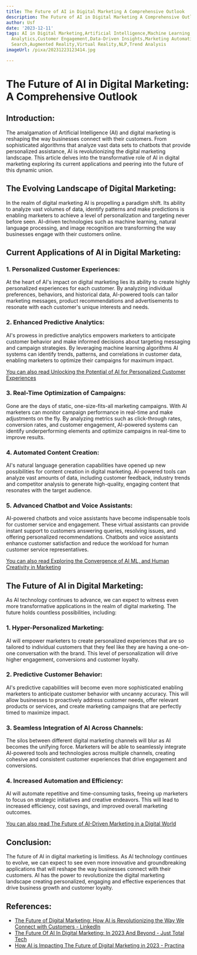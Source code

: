 ```yaml
---
title: The Future of AI in Digital Marketing A Comprehensive Outlook
description: The Future of AI in Digital Marketing A Comprehensive Outlook
author: Usf
date: '2023-12-11'
tags: AI in Digital Marketing,Artificial Intelligence,Machine Learning,Big Data,Automation,Personalization,Predictive
  Analytics,Customer Engagement,Data-Driven Insights,Marketing Automation,Chatbots,Voice
  Search,Augmented Reality,Virtual Reality,NLP,Trend Analysis
imageUrl: /pixa/20231223123414.jpg

---
```

# The Future  of AI in Digital Marketing:  A Comprehensive Outlook

## Introduction:

The amalgamation of Artificial Intelligence (AI)  and digital marketing  is reshaping  the way businesses connect with their customers. From sophisticated algorithms that analyze vast data sets  to chatbots that provide personalized assistance, AI is revolutionizing the digital marketing landscape. This article delves into the transformative role of AI in digital marketing exploring  its current applications and peering into the future of this dynamic union.

## The  Evolving Landscape of Digital Marketing:

In the realm of  digital marketing AI is propelling a paradigm  shift. Its  ability  to analyze vast volumes of data, identify patterns and make predictions is enabling marketers to achieve a  level of personalization  and targeting  never before seen. AI-driven  technologies such as machine learning, natural language processing, and image recognition are transforming the way businesses engage with their  customers online.

## Current Applications of AI in Digital Marketing:

### 1. Personalized Customer  Experiences:

At the heart of AI's  impact on digital marketing lies its ability to create  highly personalized experiences for each customer. By analyzing individual preferences, behaviors, and  historical data, AI-powered tools can  tailor marketing messages, product recommendations and  advertisements to resonate with each customer's unique interests and needs.

### 2. Enhanced Predictive Analytics:

AI's prowess  in predictive  analytics empowers marketers to anticipate  customer behavior and make informed decisions about targeting messaging and campaign strategies. By leveraging machine  learning algorithms AI systems can identify trends, patterns, and correlations in  customer data, enabling  marketers to optimize their campaigns  for  maximum impact.

[You can also read Unlocking the Potential of AI for Personalized Customer Experiences](Unlocking%20the%20Potential%20of%20AI%20for%20Personalized%20Customer%20Experiences)


### 3. Real-Time Optimization of Campaigns:

Gone are the days of static, one-size-fits-all marketing campaigns. With AI marketers can monitor campaign performance in real-time and make  adjustments on the fly. By analyzing metrics such as click-through rates, conversion rates, and  customer engagement, AI-powered systems can identify underperforming elements and optimize campaigns in real-time to improve results.

### 4. Automated Content Creation:

AI's natural language generation capabilities have opened up new  possibilities for content creation in digital marketing. AI-powered tools can analyze vast amounts of data, including customer feedback, industry trends and competitor analysis to generate  high-quality, engaging content that resonates  with the target audience.

### 5.  Advanced Chatbot  and Voice Assistants:

AI-powered  chatbots and voice assistants have become indispensable tools for customer service and engagement. These virtual assistants can provide instant support to customers answering queries, resolving issues,  and offering personalized recommendations.  Chatbots  and voice assistants enhance customer  satisfaction and reduce the workload for human customer service representatives.

[You can also read Exploring the Convergence of AI ML, and Human  Creativity in Marketing](Exploring%20the%20Convergence%20of%20AI%2C%20ML%2C%20and%20Human%20Creativity%20in%20Marketing)


## The Future of AI in Digital Marketing:

As AI technology continues to advance, we can expect to witness even more transformative applications in the  realm of  digital marketing. The future holds countless possibilities, including:

###  1. Hyper-Personalized Marketing:

AI will empower marketers to create personalized experiences that are so tailored to individual customers  that they feel like they are having a one-on-one conversation with the brand. This level of personalization will drive higher engagement, conversions and customer loyalty.

### 2. Predictive  Customer Behavior:

AI's  predictive capabilities will become even more sophisticated enabling marketers to anticipate customer behavior  with uncanny  accuracy. This  will allow businesses to proactively address customer needs, offer relevant products or  services, and create marketing campaigns  that are perfectly timed to maximize impact.

### 3. Seamless Integration of AI Across  Channels:

The silos between different digital marketing channels will blur as AI becomes the unifying force. Marketers will be able to seamlessly integrate AI-powered tools  and technologies across multiple channels, creating cohesive  and consistent customer  experiences that drive engagement and conversions.

### 4. Increased Automation and Efficiency:

AI will automate repetitive and time-consuming tasks, freeing up marketers to  focus on  strategic initiatives and creative endeavors. This will lead to increased efficiency, cost  savings, and improved overall marketing outcomes.

[You  can also read The Future of AI-Driven Marketing in a Digital World](The%20Future%20of%20AI-Driven%20Marketing%20in%20a%20Digital%20World)


## Conclusion:

The future of AI  in digital marketing is limitless. As AI technology  continues to evolve, we can  expect to see even more innovative and groundbreaking applications that will reshape  the way  businesses connect with their customers. AI has the power to revolutionize the digital marketing landscape creating personalized, engaging  and effective experiences that drive business growth and customer loyalty.

## References:
- [The Future of Digital Marketing: How AI is Revolutionizing the Way We Connect with Customers - LinkedIn](https://www.linkedin.com/pulse/future-digital-marketing-how-ai-revolutionizing-way-we-vaddoriya)
- [The Future Of AI In Digital Marketing: In 2023 And Beyond - Just Total Tech](https://justtotaltech.com/ai-in-digital-marketing-future/)
- [How AI is Impacting The Future of Digital Marketing in 2023 - Practina](https://www.practina.com/how-ai-is-impacting-the-future-of-digital-marketing/)
